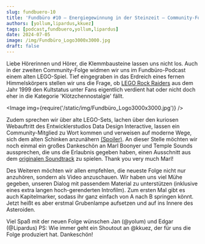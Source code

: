```yaml
---
slug: fundbuero-10
title: 'Fundbüro #10 – Energiegewinnung in der Steinzeit – Community-Folge 2'
authors: [yollum,lipardus,kkuez]
tags: [podcast,fundbuero,yollum,lipardus]
date: 2024-07-05
image: /img/Fundbüro_Logo3000x3000.jpg
draft: false
---
```




Liebe Hörerinnen und Hörer, die Klemmbausteine lassen uns nicht los. Auch in der zweiten Community-Folge widmen wir uns im Fundbüro-Podcast einem alten LEGO-Spiel. Tief eingegraben in das Erdreich eines fernen Himmelskörpers stellen wir uns die Frage, ob [LEGO Rock Raiders](https://www.mobygames.com/game/2993/lego-rock-raiders) aus dem Jahr 1999 den Kultstatus unter Fans eigentlich verdient hat oder nicht doch eher in die Kategorie 'Klötzchennostalgie' fällt.

<Image img={require('/static/img/Fundbüro_Logo3000x3000.jpg')} />

<!--truncate-->

Zudem sprechen wir über alte LEGO-Sets, lachen über den kuriosen Webauftritt des Entwicklerstudios Data Design Interactive, lassen ein Community-Mitglied zu Wort kommen und verweisen auf moderne Wege, sich dem alten Schinken anzunähern [(Spoiler)](https://manicminers.baraklava.com). An dieser Stelle möchten wir noch einmal ein großes Dankeschön an Marl Boonyer und Temple Sounds aussprechen, die uns die Erlaubnis gegeben haben, einen Ausschnitt aus dem [originalen Soundtrack](https://templesound.bandcamp.com/album/rockraiders-ep) zu spielen. Thank you very much Marl!

Des Weiteren möchten wir allen empfehlen, die neueste Folge nicht nur anzuhören, sondern als Video anzuschauen. Wir haben uns viel Mühe gegeben, unseren Dialog mit passendem Material zu unterstützen (inklusive eines extra langen hoch-gerenderten Introfilm). Zum ersten Mal gibt es auch Kapitelmarker, sodass ihr ganz einfach von A nach B springen könnt. Jetzt heißt es aber erstmal Grubenlampe aufsetzen und auf ins Innere des Asteroiden.

Viel Spaß mit der neuen Folge wünschen Jan (@yolum) und Edgar (@Lipardus)
PS: Wie immer geht ein Shoutout an @kkuez, der für uns die Folge produziert hat. Dankeschön!

<ReactPlayer
    width="100%"
    height="50px"
    controls
    url='https://m10z.picnotes.de/Fundbuero/Fundbuero_010.mp3'
/>
